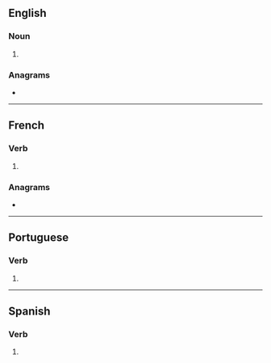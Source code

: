 {{also|crías}}
==English==

===Noun===
{{head|en|noun form}}

# {{plural of|cria|lang=en}}

===Anagrams===
* {{anagrams|en|a=acirs|Ciras|Saric|Sirač|arsic|rasic|scari}}

----

==French==

===Verb===
{{head|fr|verb form}}

# {{inflection of|crier||2|s|phis|lang=fr}}

===Anagrams===
* {{l|fr|ciras}}

----

==Portuguese==

===Verb===
{{head|pt|verb form}}

# {{pt-verb form of|criar|ar|indicative|present|singular|second}}

----

==Spanish==

===Verb===
{{head|es|verb form}}

# {{es-verb form of|criar|ending=-ar|mood=indicative|tense=present|number=s|person=2|formal=n|voseo=y|region=Latin America}}